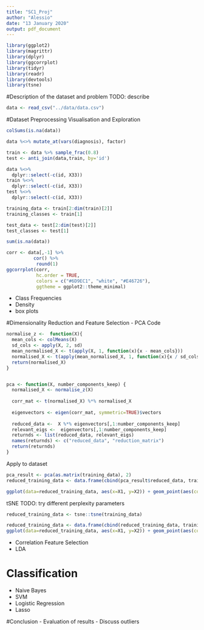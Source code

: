 ```yaml
---
title: "SC1_Proj"
author: "Alessio"
date: "13 January 2020"
output: pdf_document
---
```


```r
library(ggplot2)
library(magrittr)
library(dplyr)
library(ggcorrplot)
library(tidyr)
library(readr)
library(devtools)
library(tsne)
```

#Description of the dataset and problem
TODO: describe

```r
data <- read_csv("../data/data.csv")
```

#Dataset Preprocessing Visualisation and Exploration

```r
colSums(is.na(data))
```


```r
data %<>% mutate_at(vars(diagnosis), factor)
```

```r
train <- data %>% sample_frac(0.8)
test <- anti_join(data,train, by='id')
```

```r
data %<>%  
  dplyr::select(-c(id, X33))
train %<>%  
  dplyr::select(-c(id, X33))
test %<>%  
  dplyr::select(-c(id, X33))
```

```r
training_data <- train[2:dim(train)[2]] 
training_classes <- train[1] 

test_data <- test[2:dim(test)[2]] 
test_classes <- test[1] 
```


```r
sum(is.na(data))
```

```r
corr <- data[,-1] %>% 
          cor() %>% 
           round(1)
ggcorrplot(corr,
           hc.order = TRUE,
           colors = c("#6D9EC1", "white", "#E46726"),
           ggtheme = ggplot2::theme_minimal)
```

  - Class Frequencies
  - Density
  - box plots




#Dimensionality Reduction and Feature Selection
  - PCA
Code
```r
normalise_z <-  function(X){
  mean_cols <- colMeans(X)
  sd_cols <- apply(X, 2, sd)
  mean_normalised_X <- t(apply(X, 1, function(x){x - mean_cols}))
  normalised_X <- t(apply(mean_normalised_X, 1, function(x){x / sd_cols}))
  return(normalised_X)
}


pca <- function(X, number_components_keep) {
  normalised_X <- normalise_z(X)
  
  corr_mat <- t(normalised_X) %*% normalised_X
  
  eigenvectors <- eigen(corr_mat, symmetric=TRUE)$vectors
  
  reduced_data <-  X %*% eigenvectors[,1:number_components_keep]
  relevant_eigs <-  eigenvectors[,1:number_components_keep]
  returnds <- list(reduced_data, relevant_eigs)
  names(returnds) <- c("reduced_data", "reduction_matrix")
  return(returnds)
}
``` 

Apply to dataset
```r
pca_result <- pca(as.matrix(training_data), 2)
reduced_training_data <- data.frame(cbind(pca_result$reduced_data, training_classes))

ggplot(data=reduced_training_data, aes(x=X1, y=X2)) + geom_point(aes(colour=diagnosis))
```
  
 tSNE 
TODO: try different perplexity parameters
```r
reduced_training_data <- tsne::tsne(training_data)

reduced_training_data <- data.frame(cbind(reduced_training_data, training_classes))
ggplot(data=reduced_training_data, aes(x=X1, y=X2)) + geom_point(aes(colour=diagnosis))
```

  - Correlation Feature Selection
  - LDA

# Classification
  - Naive Bayes
  - SVM
  - Logistic Regression
  - Lasso

#Conclusion
  - Evaluation of results
  - Discuss outliers